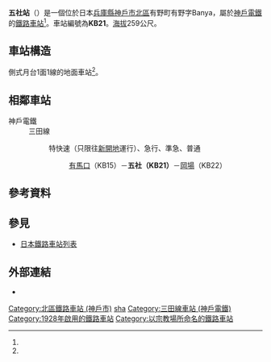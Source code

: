 {{日本車站資訊
|公司色 = #dd0033
|文字色 =
|站名 = 五社站*
|圖片 =Shintetsu Gosha Station.jpg
|pxl =
|圖片說明 = 五社站站舍及月台
|日文原名 = 五社
|平假名 = ごしゃ
|羅馬拼音 = GOSHA
|副站名 = 
|電報略號 =
|所在地 = {{JPN}}[[兵庫縣|兵庫縣]][[神戶市|神戶市]][[北區_(神戶市)|北區]]有野町有野字Banya822番2號<ref name="zeneki">{{Cite book |和書 |title=兵庫の鉄道全駅 私鉄・公営鉄道 |publisher=神戸新聞総合出版センター |date=2012-12-10 |isbn=9784343006745 |page=178}}</ref>
|座標 = {{coord|34|48|21.95|N|135|12|58.41|E|region:JP-28_type:railwaystation|display=inline,title}}
|啟用年月日= 1928年（[[昭和|昭和]]3年）12月18日<ref name="zeneki"/><ref name="sone14">{{Cite book|和書|author=[[曽根悟|曽根悟]]（監修）|title=週刊 歴史でめぐる鉄道全路線 公営鉄道・私鉄|editor=朝日新聞出版分冊百科編集部（編集）|publisher=[[朝日新聞出版|朝日新聞出版]]|series=週刊朝日百科|volume=14号 神戸電鉄・能勢電鉄・北条鉄道・北近畿タンゴ鉄道|date=2011-06-19|pages=7・11-13頁}}</ref>
|廢站年月日=
|車站構造 = [[地面車站|地面車站]]<ref name="zeneki"/>
|月台配置 = 1面1線<ref name="zeneki"/>
|乘客人數 = 1,052
|上下車人次 =
|統計年度 = 2017年
|轉車 =
|備註 = [[無人站|無人站]]<ref name="zeneki"/>
|adjacent = {{Adjacent stations|system=神戶電鐵|line=三田線|left=有馬口|right=岡場|note-left=KB15<br />1.4km|note-mid={{車站編號c|red|KB21}}<br />距離[[有馬口站|有馬口]]1.4km<br />距離[[湊川站|湊川]]21.4km<br />距離[[新開地站|新開地]]21.8km|note-right=KB22<br />1.9km}}
}}

'''五社站'''（{{jpn|j=五社駅|hg=ごしゃえき|rm=Gosha eki|f=y}}）是一個位於日本[[兵庫縣|兵庫縣]][[神戶市|神戶市]][[北區_(神戶市)|北區]]有野町有野字Banya，屬於[[神戶電鐵|神戶電鐵]]的[[鐵路車站|鐵路車站]]<ref name="zeneki"/>。車站編號為'''KB21'''。[[海拔|海拔]]259公尺。

== 車站構造 ==
側式月台1面1線的地面車站<ref name="zeneki"/>。

== 相鄰車站 ==
; 神戶電鐵
: 三田線
:: {{color|red|■}}特快速（只限往[[新開地站|新開地]]運行）、{{color|blue|■}}急行、{{color|green|■}}準急、{{color|black|■}}普通
::: [[有馬口站|有馬口]]（KB15）－'''五社（KB21）'''－[[岡場站|岡場]]（KB22）

== 參考資料 ==
{{Reflist}}

== 參見 ==
{{Commonscat|Gosha Station}}
* [[日本鐵路車站列表|日本鐵路車站列表]]

== 外部連結 ==
* {{外部連結/神戶電鐵車站|gosha|五社}}

{{三田線 (神戶電鐵)}}

{{DEFAULTSORT:Gosha}}
[[Category:北區鐵路車站_(神戶市)|Category:北區鐵路車站 (神戶市)]]
[[Category:日本鐵路車站_Go|sha]]
[[Category:三田線車站_(神戶電鐵)|Category:三田線車站 (神戶電鐵)]]
[[Category:1928年啟用的鐵路車站|Category:1928年啟用的鐵路車站]]
[[Category:以宗教場所命名的鐵路車站|Category:以宗教場所命名的鐵路車站]]